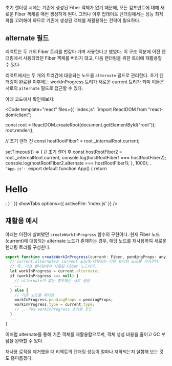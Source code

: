 
초기 렌더링 시에는 기존에 생성된 Fiber 객체가 없기 때문에, 
모든 컴포넌트에 대해 새로운 Fiber 객체를 매번 생성하게 된다. 
그러나 이후 업데이트 렌더링에서는 성능 최적화를 고려해야 하므로
기존에 생성된 객체를 재활용하는 전략이 필요하다.

## alternate 필드

리액트는 두 개의 Fiber 트리를 번갈아 가며 사용한다고 했었다. 
이 구조 덕분에 이전 렌더링에서 사용되었던 Fiber 객체를 버리지 않고, 
다음 렌더링을 위한 트리에 재활용할 수 있다. 

리액트에서는 두 개의 트리간에 대응되는 노드를 `alternate` 필드로 관리한다. 
초기 렌더링이 완료된 이후에는 workInProgress 트리가 새로운 current 트리가 되며 
이들은 서로의 `alternate` 필드로 접근할 수 있다.

아래 코드에서 확인해보자:

<Code template="react" files={{
    'index.js': `import ReactDOM from "react-dom/client";

const root = ReactDOM.createRoot(document.getElementById("root"));
root.render(<App />);

// 초기 렌더 전
const hostRootFiber1 = root._internalRoot.current;

setTimeout(() => {
    // 초기 렌더 후
    const hostRootFiber2 = root._internalRoot.current;
    console.log(hostRootFiber1 === hostRootFiber2);
    console.log(hostRootFiber2.alternate === hostRootFiber1);
}, 1000);
`,
'App.js': `export default function App() {
    return <h1>Hello</h1>;
}
`
}}
showTabs
options={{ activeFile: 'index.js' }}
/>


## 재활용 예시

아래는 이전에 살펴봤던 `createWorkInProgress` 함수의 구현이다. 
현재 Fiber 노드(current)에 대응되는 alternate 노드가 존재하는 경우, 
해당 노드를 재사용하여 새로운 렌더링 트리를 구성한다.

```js
export function createWorkInProgress(current: Fiber, pendingProps: any): Fiber {
  // current.alternate는 current 노드에 대응되는 다른 트리의 노드를 가리킨다.
  // 즉, 이전 렌더링에서 사용된 Fiber 노드이다.
  let workInProgress = current.alternate;
  if (workInProgress === null) {
    // alternate가 없는 경우에는 새로 생성
    ...
  } else {
    // 기존 노드를 재사용
    workInProgress.pendingProps = pendingProps;
    workInProgress.type = current.type;
    // ...기타 workInProgress 초기화 코드
  }
  ...
}
```

이처럼 alternate를 통해 기존 객체를 재활용함으로써, 객체 생성 비용을 줄이고 GC 부담을 완화할 수 있다. 

재사용 로직을 제거했을 때 리액트의 렌더링 성능이 얼마나 저하되는지 실험해 보는 것도 흥미롭겠다.

